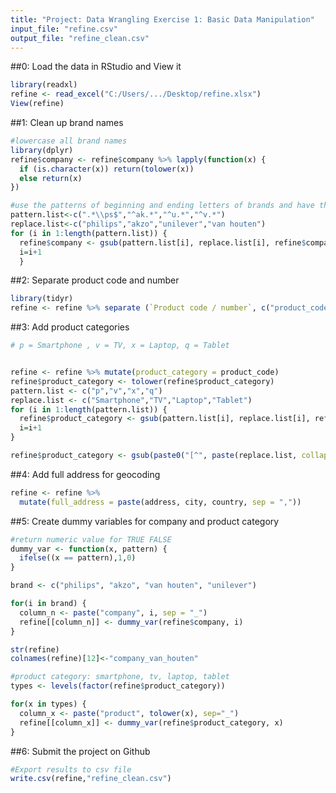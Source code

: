 ---
title: "Project: Data Wrangling Exercise 1: Basic Data Manipulation"
input_file: "refine.csv"
output_file: "refine_clean.csv"
---

##0: Load the data in RStudio and View it
```{r}
library(readxl)
refine <- read_excel("C:/Users/.../Desktop/refine.xlsx")
View(refine)
```

##1: Clean up brand names
```{r}
#lowercase all brand names
library(dplyr)
refine$company <- refine$company %>% lapply(function(x) {
  if (is.character(x)) return(tolower(x))
  else return(x)
})

#use the patterns of beginning and ending letters of brands and have them corrected/replaced
pattern.list<-c(".*\\ps$","^ak.*","^u.*","^v.*")
replace.list<-c("philips","akzo","unilever","van houten")
for (i in 1:length(pattern.list)) { 
  refine$company <- gsub(pattern.list[i], replace.list[i], refine$company)
  i=i+1
  }
```

##2: Separate product code and number
```{r}
library(tidyr)
refine <- refine %>% separate (`Product code / number`, c("product_code", "product_number"), sep = "-")
```

##3: Add product categories
```{r}
# p = Smartphone , v = TV, x = Laptop, q = Tablet


refine <- refine %>% mutate(product_category = product_code)
refine$product_category <- tolower(refine$product_category)
pattern.list <- c("p","v","x","q")
replace.list <- c("Smartphone","TV","Laptop","Tablet")
for (i in 1:length(pattern.list)) { 
  refine$product_category <- gsub(pattern.list[i], replace.list[i], refine$product_category)
  i=i+1
}

refine$product_category <- gsub(paste0("[^", paste(replace.list, collapse=""), "]+"), "NA", refine$product_category)
```

##4: Add full address for geocoding
```{r}
refine <- refine %>% 
  mutate(full_address = paste(address, city, country, sep = ","))
```

##5: Create dummy variables for company and product category
```{r}

#return numeric value for TRUE FALSE
dummy_var <- function(x, pattern) {
  ifelse((x == pattern),1,0)
}

brand <- c("philips", "akzo", "van houten", "unilever")

for(i in brand) {
  column_n <- paste("company", i, sep = "_")
  refine[[column_n]] <- dummy_var(refine$company, i)
}

str(refine)
colnames(refine)[12]<-"company_van_houten"

#product category: smartphone, tv, laptop, tablet
types <- levels(factor(refine$product_category))

for(x in types) {
  column_x <- paste("product", tolower(x), sep="_")
  refine[[column_x]] <- dummy_var(refine$product_category, x)
}
```

##6: Submit the project on Github
```{r}
#Export results to csv file
write.csv(refine,"refine_clean.csv")
```

